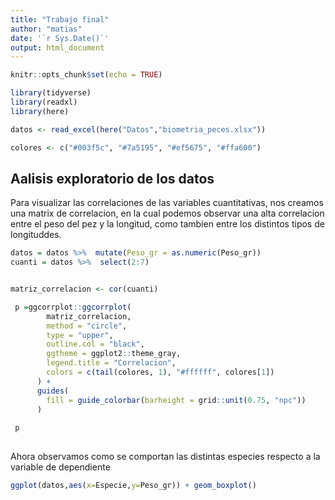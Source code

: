 ```yaml
---
title: "Trabajo final"
author: "matias"
date: '`r Sys.Date()`'
output: html_document
---
```


```r
knitr::opts_chunk$set(echo = TRUE)
```

```r
library(tidyverse)
library(readxl)
library(here)

```


```r
datos <- read_excel(here("Datos","biometria_peces.xlsx"))

colores <- c("#003f5c", "#7a5195", "#ef5675", "#ffa600")
```


## Aalisis exploratorio de los datos 


Para visualizar las correlaciones de las variables cuantitativas, nos creamos una matrix de correlacion, en la cual podemos observar  una alta correlacion entre el peso del pez y la longitud, como tambien entre los distintos tipos de longituddes.


```r
datos = datos %>%  mutate(Peso_gr = as.numeric(Peso_gr))
cuanti = datos %>%  select(2:7) 


matriz_correlacion <- cor(cuanti) 

 p =ggcorrplot::ggcorrplot(
        matriz_correlacion,
        method = "circle", 
        type = "upper",
        outline.col = "black",
        ggtheme = ggplot2::theme_gray,
        legend.title = "Correlacion",
        colors = c(tail(colores, 1), "#ffffff", colores[1])
      ) + 
      guides(
        fill = guide_colorbar(barheight = grid::unit(0.75, "npc"))
      )
 
 p
 
```

Ahora observamos como se comportan las distintas especies respecto a la variable de dependiente 



```r

ggplot(datos,aes(x=Especie,y=Peso_gr)) + geom_boxplot()
```



